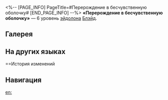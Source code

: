 <%-- [PAGE_INFO]
PageTitle=#Перерождение в бесчувственную оболочку#
[END_PAGE_INFO] --%>
{{Эйдолон Инфобокс
|Название         = Перерождение в бесчувственную оболочку
|Изображение      = Эйдолон Перерождение в бесчувственную оболочку.png
|Персонаж         = Блэйд
|Уровень          = 6
|Длительность     = 
|Описание         = Макс. количество уровней заряда понижается до 4. Наносимый {{Доп эффект|бонус-атакой}} таланта урон дополнительно повышается на 50% от макс. НР Блэйда.
|Свойство1        = 
|Масштабирование1 = 
}}
'''«Перерождение в бесчувственную оболочку»''' — 6 уровень [[эйдолон]]а [[Блэйд]].

==Галерея==
{{Галерея|position=left|captionalign=center
|Персонаж Блэйд Эйдолон 6.png|Осколок Эйдолона
}}

==На других языках==
{{На других языках
|en   = Reborn Into an Empty Husk
|zhs  = 命留魂销，复返此身
|zht  = 命留魂銷，復返此身
|ja   = {{Rubi|涸|か}}れし{{Rubi|魂魄|こんぱく}}{{Rubi|留|とど}}まりて
{{Rubi|此|こ}}の{{Rubi|身|み}}に{{Rubi|戻|もど}}る
|ko   = 죽음의 끝, 돌아온 영혼
|es   = Renacimiento en un cuerpo vacío
|fr   = Revenu dans une coquille vide
|ru   = Перерождение в бесчувственную оболочку
|th   = Reborn Into an Empty Husk
|vi   = Mạng Còn Hồn Tan, Tái Sinh Xác Rỗng
|de   = Wie Körper, so Seele
|id   = Reborn Into an Empty Husk
|pt   = Renascido em uma Casca Vazia
}}

==История изменений
{{История изменений|3.5}}

==Навигация==
{{Навык Навбокс|Блэйд}}

[[en:]]